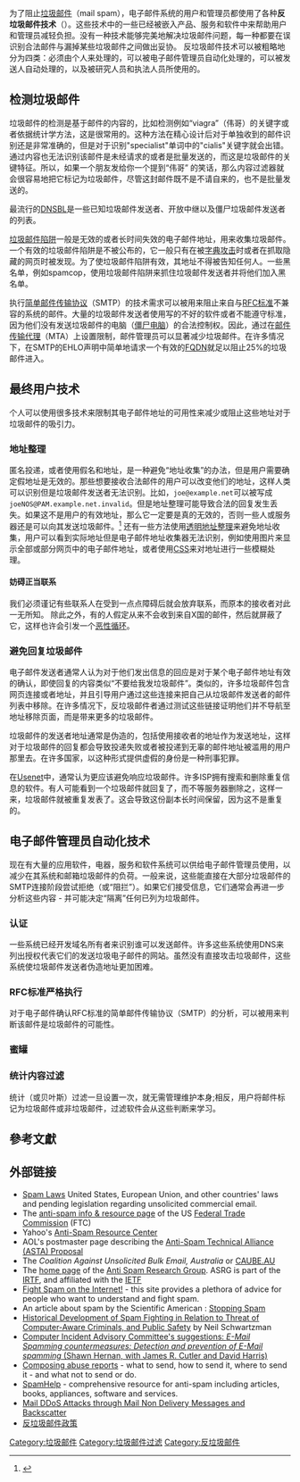 {{onesource|time=2020-02-17T09:07:12+00:00}}
为了阻止[[垃圾邮件|垃圾邮件]]（mail spam），电子邮件系统的用户和管理员都使用了各种'''反垃圾邮件技术'''（{{lang-en|anti-spam techniques}}）。这些技术中的一些已经被嵌入产品、服务和软件中来帮助用户和管理员减轻负担。没有一种技术能够完美地解决垃圾邮件问题，每一种都要在误识别合法邮件与漏掉某些垃圾邮件之间做出妥协。
反垃圾邮件技术可以被粗略地分为四类：必须由个人来处理的，可以被电子邮件管理员自动化处理的，可以被发送人自动处理的，以及被研究人员和执法人员所使用的。

== 检测垃圾邮件 ==
垃圾邮件的检测是基于邮件的内容的，比如检测例如“viagra”（伟哥）的关键字或者依据统计学方法，这是很常用的。这种方法在精心设计后对于单独收到的邮件识别还是非常准确的，但是对于识别"specialist"单词中的"cialis"关键字就会出错。通过内容也无法识别该邮件是未经请求的或者是批量发送的，而这是垃圾邮件的关键特征。所以，如果一个朋友发给你一个提到“伟哥” 的笑话，那么内容过滤器就会很容易地把它标记为垃圾邮件，尽管这封邮件既不是不请自来的，也不是批量发送的。

最流行的[[DNSBL|DNSBL]]是一些已知垃圾邮件发送者、开放中继以及僵尸垃圾邮件发送者的列表。

[[垃圾邮件陷阱|垃圾邮件陷阱]]一般是无效的或者长时间失效的电子邮件地址，用来收集垃圾邮件。一个有效的垃圾邮件陷阱是不被公布的，它一般只有在被[[字典攻击|字典攻击]]时或者在抓取隐藏的网页时被发现。为了使垃圾邮件陷阱有效，其地址不得被告知任何人。一些黑名单，例如spamcop，使用垃圾邮件陷阱来抓住垃圾邮件发送者并将他们加入黑名单。

执行[[简单邮件传输协议|简单邮件传输协议]]（SMTP）的技术需求可以被用来阻止来自与[[简单邮件传输协议#相关的RFC|RFC标准]]不兼容的系统的邮件。大量的垃圾邮件发送者使用写的不好的软件或者不能遵守标准，因为他们没有发送垃圾邮件的电脑（[[僵尸电脑|僵尸电脑]]）的合法控制权。因此，通过在[[邮件传输代理|邮件传输代理]]（MTA）上设置限制，邮件管理员可以显著减少垃圾邮件。在许多情况下，在SMTP的EHLO声明中简单地请求一个有效的[[FQDN|FQDN]]就足以阻止25%的垃圾邮件进入。

== 最终用户技术 ==
个人可以使用很多技术来限制其电子邮件地址的可用性来减少或阻止这些地址对于垃圾邮件的吸引力。
=== 地址整理 ===
{{main|地址整理}}
匿名投递，或者使用假名和地址，是一种避免“地址收集”的办法，但是用户需要确定假地址是无效的。那些想要接收合法邮件的用户可以改变他们的地址，这样人类可以识别但是垃圾邮件发送者无法识别。比如，<TT>joe@example.net</TT>可以被写成<TT>joeNOS@PAM.example.net.invalid</TT>。但是地址整理可能导致合法的回复发生丢失。如果这不是用户的有效地址，那么它一定要是真的无效的，否则一些人或服务器还是可以向其发送垃圾邮件。<ref>{{Cite web |url=http://www.2kevin.net/munging.html |title=新闻组地址整理指南 |accessdate=2008-06-03 |archive-date=2008-05-16 |archive-url=https://web.archive.org/web/20080516091225/http://www.2kevin.net/munging.html |dead-url=no }}</ref>
还有一些方法使用[[透明地址整理|透明地址整理]]来避免地址收集，用户可以看到实际地址但是电子邮件地址收集器无法识别，例如使用图片来显示全部或部分网页中的电子邮件地址，或者使用[[CSS|CSS]]来对地址进行一些模糊处理。
==== 妨碍正当联系 ====
我们必须谨记有些联系人在受到一点点障碍后就会放弃联系，而原本的接收者对此一无所知。
除此之外，有的人假定从来不会收到来自X国的邮件，然后就屏蔽了它，这样也许会引发一个[[恶性循环|恶性循环]]。
=== 避免回复垃圾邮件 ===
电子邮件发送者通常人认为对于他们发出信息的回应是对于某个电子邮件地址有效的确认，即使回复的内容类似“不要给我发垃圾邮件”。类似的，许多垃圾邮件包含网页连接或者地址，并且引导用户通过这些连接来把自己从垃圾邮件发送者的邮件列表中移除。在许多情况下，反垃圾邮件者通过测试这些链接证明他们并不导航至地址移除页面，而是带来更多的垃圾邮件。{{Fact|time=2008-06-03}}

垃圾邮件的发送者地址通常是伪造的，包括使用接收者的地址作为发送地址，这样对于垃圾邮件的回复都会导致投递失败或者被投递到无辜的邮件地址被滥用的用户那里去。在许多国家，以这种形式提供虚假的身份是一种刑事犯罪。

在[[Usenet|Usenet]]中，通常认为更应该避免响应垃圾邮件。许多ISP拥有搜索和删除重复信息的软件。有人可能看到一个垃圾邮件就回复了，而不等服务器删除之，这样一来，垃圾邮件就被重复发表了。这会导致这份副本长时间保留，因为这不是重复的。

== 电子邮件管理员自动化技术 ==
现在有大量的应用软件，电器，服务和软件系统可以供给电子邮件管理员使用，以减少在其系统和邮箱垃圾邮件的负荷。一般来说，这些能直接在大部分垃圾邮件的SMTP连接阶段尝试拒绝（或“阻拦”）。如果它们接受信息，它们通常会再进一步分析这些内容 - 并可能决定“隔离”任何已列为垃圾邮件。
=== 认证 ===
{{further2|[[发件人策略框架|发件人策略框架]], [[DKIM|DKIM]]}}

一些系统已经开发域名所有者来识别谁可以发送邮件。许多这些系统使用DNS来列出授权代表它们的发送垃圾电子邮件的网站。虽然没有直接攻击垃圾邮件，这些系统使垃圾邮件发送者伪造地址更加困难。

=== RFC标准严格执行 ===
{{further2|[[简单邮件传输协议#SMTP安全和垃圾邮件|简单邮件传输协议#SMTP安全和垃圾邮件]]}}

对于电子邮件确认RFC标准的简单邮件传输协议（SMTP）的分析，可以被用来判断该邮件是垃圾邮件的可能性。

=== 蜜罐 ===
{{main|蜜罐 (電腦科學)}}

=== 统计内容过滤 ===
{{main|贝叶斯垃圾邮件过滤}}

统计（或贝叶斯）过滤一旦设置一次，就无需管理维护本身;相反，用户将邮件标记为垃圾邮件或非垃圾邮件，过滤软件会从这些判断来学习。

== 參考文獻 ==
{{reflist}}

== 外部链接 ==
* [http://www.spamlaws.com/ Spam Laws]{{Wayback|url=http://www.spamlaws.com/ |date=20080602234121 }} United States, European Union, and other countries' laws and pending legislation regarding unsolicited commercial email.
* The [http://www.ftc.gov/spam/ anti-spam info & resource page]{{Wayback|url=http://www.ftc.gov/spam/ |date=20080604094834 }} of the US [[Federal_Trade_Commission|Federal Trade Commission]] (FTC)
* Yahoo's [http://antispam.yahoo.com/ Anti-Spam Resource Center]{{Wayback|url=http://antispam.yahoo.com/ |date=20070816113432 }}
* AOL's postmaster page describing the [https://web.archive.org/web/20070705194110/http://postmaster.aol.com/asta/index.html Anti-Spam Technical Alliance (ASTA) Proposal]
* The ''Coalition Against Unsolicited Bulk Email, Australia'' or [https://web.archive.org/web/20070625061156/http://www.caube.org.au/ CAUBE.AU]
* The [http://asrg.sp.am/ home page]{{Wayback|url=http://asrg.sp.am/ |date=20080322060044 }} of the [[ASRG|Anti Spam Research Group]]. ASRG is part of the [[IRTF|IRTF]], and affiliated with the [[IETF|IETF]] 
* [https://web.archive.org/web/20080531060426/http://spam.abuse.net/ Fight Spam on the Internet!] - this site provides a plethora of advice for people who want to understand and fight spam.
* An article about spam by the Scientific American : [https://web.archive.org/web/20070926222909/http://www.sciam.com/article.cfm?chanID=sa006&articleID=000F3A4B-BF70-1238-BF7083414B7FFE9F Stopping Spam]
* [http://www.circleid.com/posts/anti_spam_virus_trench_warfare/ Historical Development of Spam Fighting in Relation to Threat of Computer-Aware Criminals, and Public Safety]{{Wayback|url=http://www.circleid.com/posts/anti_spam_virus_trench_warfare/ |date=20080521034335 }} by Neil Schwartzman
* [https://web.archive.org/web/20070104065059/http://www.ciac.org/ciac/bulletins/i-005c.shtml Computer Incident Advisory Committee's suggestions: ''E-Mail Spamming countermeasures: Detection and prevention of E-Mail spamming'' (Shawn Hernan, with James R. Cutler and David Harris)]
* [https://web.archive.org/web/20080510134020/http://blog.anta.net/2007/04/18/composing-abuse-reports/ Composing abuse reports] - what to send, how to send it, where to send it - and what not to send or do.
* [http://www.spamhelp.org SpamHelp]{{Wayback|url=http://www.spamhelp.org/ |date=20200606111713 }} - comprehensive resource for anti-spam including articles, books, appliances, software and services.
* [http://www.techzoom.net/papers/mail_non_delivery_notice_attacks_2004.pdf Mail DDoS Attacks through Mail Non Delivery Messages and Backscatter]{{Wayback|url=http://www.techzoom.net/papers/mail_non_delivery_notice_attacks_2004.pdf |date=20080828135335 }}
* [http://www.emailvision.cn/products/technology-platform/anti-spam-policy 反垃圾邮件政策]{{Wayback|url=http://www.emailvision.cn/products/technology-platform/anti-spam-policy |date=20121211004331 }}
{{Spamming}}

[[Category:垃圾邮件|Category:垃圾邮件]]
[[Category:垃圾邮件过滤|Category:垃圾邮件过滤]]
[[Category:反垃圾邮件|Category:反垃圾邮件]]